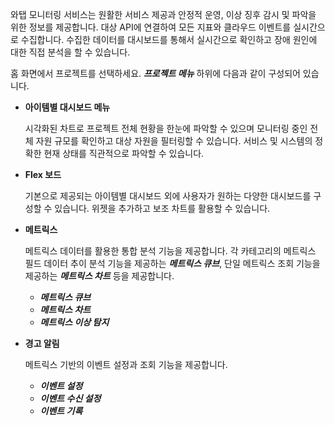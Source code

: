 와탭 모니터링 서비스는 원활한 서비스 제공과 안정적 운영, 이상 징후 감시 및 파악을 위한 정보를 제공합니다. 대상 API에 연결하여 모든 지표와 클라우드 이벤트를 실시간으로 수집합니다. 수집한 데이터를 대시보드를 통해서 실시간으로 확인하고 장애 원인에 대한 직접 분석을 할 수 있습니다.

홈 화면에서 프로젝트를 선택하세요. ***프로젝트 메뉴*** 하위에 다음과 같이 구성되어 있습니다. 

* **아이템별 대시보드 메뉴**

  시각화된 차트로 프로젝트 전체 현황을 한눈에 파악할 수 있으며 모니터링 중인 전체 자원 규모를 확인하고 대상 자원을 필터링할 수 있습니다. 서비스 및 시스템의 정확한 현재 상태를 직관적으로 파악할 수 있습니다.

* **Flex 보드**

  기본으로 제공되는 아이템별 대시보드 외에 사용자가 원하는 다양한 대시보드를 구성할 수 있습니다. 위젯을 추가하고 보조 차트를 활용할 수 있습니다.

* **메트릭스**

  메트릭스 데이터를 활용한 통합 분석 기능을 제공합니다. 각 카테고리의 메트릭스 필드 데이터 추이 분석 기능을 제공하는 ***메트릭스 큐브***, 단일 메트릭스 조회 기능을 제공하는 ***메트릭스 차트*** 등을 제공합니다.

  * ***메트릭스 큐브***
  * ***메트릭스 차트***
  * ***메트릭스 이상 탐지***

* **경고 알림**

  메트릭스 기반의 이벤트 설정과 조회 기능을 제공합니다. 
  
  * ***이벤트 설정***
  * ***이벤트 수신 설정***
  * ***이벤트 기록***    
